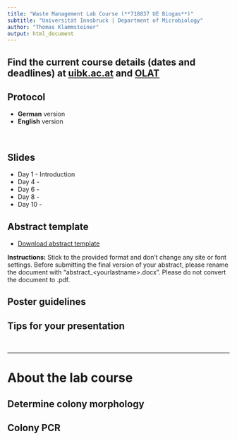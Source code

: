 ```yaml
---
title: "Waste Management Lab Course (**718837 UE Biogas**)"
subtitle: "Universität Innsbruck | Department of Microbiology"
author: "Thomas Klammsteiner"
output: html_document
---
```



## Find the current course details (dates and deadlines) at [uibk.ac.at](https://lfuonline.uibk.ac.at/public/lfuonline_lv.details?sem_id_in=23W&lvnr_id_in=718837&sprache_in=en) and  [OLAT](https://lms.uibk.ac.at/url/RepositoryEntry/5478907904)


## Protocol

- **German** version  
- **English** version  

<br>

## Slides

- Day 1 - Introduction
- Day 4 - 
- Day 6 - 
- Day 8 -
- Day 10 -

## Abstract template

- [Download abstract template](https://tklammsteiner.github.io/waste-management-course/docs/abstract_lastname.docx)

**Instructions:** Stick to the provided format and don't change any site or font settings. Before submitting the final version of your abstract, please rename the document with "abstract_\<yourlastname>.docx". Please do not convert the document to .pdf.

## Poster guidelines


## Tips for your presentation


<br>

***

# About the lab course

## Determine colony morphology


## Colony PCR